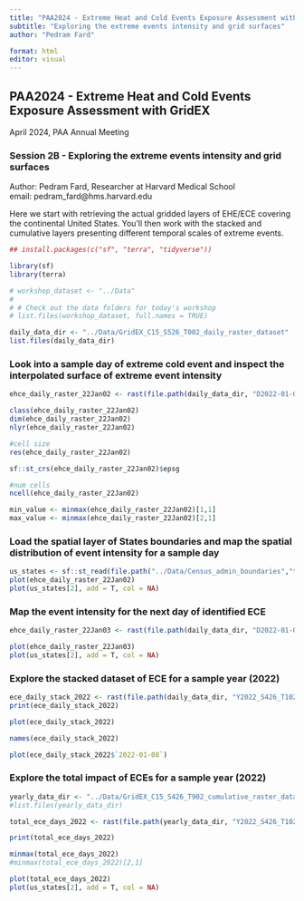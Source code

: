 ```yaml
---
title: "PAA2024 - Extreme Heat and Cold Events Exposure Assessment with GridEX"
subtitle: "Exploring the extreme events intensity and grid surfaces"
author: "Pedram Fard"

format: html
editor: visual
---
```


## PAA2024 - Extreme Heat and Cold Events Exposure Assessment with GridEX

April 2024, PAA Annual Meeting

### Session 2B - Exploring the extreme events intensity and grid surfaces

Author: Pedram Fard, Researcher at Harvard Medical School\
email: pedram_fard\@hms.harvard.edu

Here we start with retrieving the actual gridded layers of EHE/ECE covering the continental United States. You'll then work with the stacked and cumulative layers presenting different temporal scales of extreme events.

```r
## install.packages(c("sf", "terra", "tidyverse"))

library(sf)
library(terra)

# workshop_dataset <- "../Data"
# 
# # Check out the data folders for today's workshop
# list.files(workshop_dataset, full.names = TRUE)

daily_data_dir <- "../Data/GridEX_C15_S526_T002_daily_raster_dataset"
list.files(daily_data_dir)
```

### Look into a sample day of extreme cold event and inspect the interpolated surface of extreme event intensity

```r
ehce_daily_raster_22Jan02 <- rast(file.path(daily_data_dir, "D2022-01-02_S526_T002_idw_ehce_grid.tif"))

class(ehce_daily_raster_22Jan02)
dim(ehce_daily_raster_22Jan02)
nlyr(ehce_daily_raster_22Jan02)

#cell size
res(ehce_daily_raster_22Jan02)

sf::st_crs(ehce_daily_raster_22Jan02)$epsg

#num cells
ncell(ehce_daily_raster_22Jan02)
```

```r
min_value <- minmax(ehce_daily_raster_22Jan02)[1,1]
max_value <- minmax(ehce_daily_raster_22Jan02)[2,1]
```

### Load the spatial layer of States boundaries and map the spatial distribution of event intensity for a sample day

```r
us_states <- sf::st_read(file.path("../Data/Census_admin_boundaries","tigris_states_geo_CRS5070.gpkg"))
plot(ehce_daily_raster_22Jan02)
plot(us_states[2], add = T, col = NA) 
```

### Map the event intensity for the next day of identified ECE

```r
ehce_daily_raster_22Jan03 <- rast(file.path(daily_data_dir, "D2022-01-03_S526_T002_idw_ehce_grid.tif"))

plot(ehce_daily_raster_22Jan03)
plot(us_states[2], add = T, col = NA) 
```

### Explore the stacked dataset of ECE for a sample year (2022)

```r
ece_daily_stack_2022 <- rast(file.path(daily_data_dir, "Y2022_S426_T102_ece_unified_grids_500_stack.tif"))
print(ece_daily_stack_2022)
```

```r
plot(ece_daily_stack_2022)
```

```r
names(ece_daily_stack_2022)

plot(ece_daily_stack_2022$`2022-01-08`)
```

### Explore the total impact of ECEs for a sample year (2022)

```r
yearly_data_dir <- "../Data/GridEX_C15_S426_T902_cumulative_raster_dataset"
#list.files(yearly_data_dir)

total_ece_days_2022 <- rast(file.path(yearly_data_dir, "Y2022_S426_T102_ece_unified_grids_500_cumulative.tif"))

print(total_ece_days_2022)

minmax(total_ece_days_2022)
#minmax(total_ece_days_2022)[2,1]

plot(total_ece_days_2022)
plot(us_states[2], add = T, col = NA)
```

